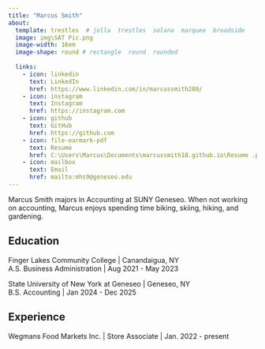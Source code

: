 ```yaml
---
title: "Marcus Smith" 
about: 
  template: trestles  # jolla  trestles  solana  marquee  broadside
  image: img\SAT Pic.png
  image-width: 16em
  image-shape: round # rectangle  round  rounded
  
  links:
    - icon: linkedin
      text: LinkedIn
      href: https://www.linkedin.com/in/marcussmith280/
    - icon: instagram
      text: Instagram
      href: https://instagram.com
    - icon: github
      text: GitHub
      href: https://github.com
    - icon: file-earmark-pdf
      text: Resumé
      href: C:\Users\Marcus\Documents\marcussmith18.github.io\Resume .pdf
    - icon: mailbox
      text: Email
      href: mailto:mhs9@geneseo.edu
---
```


Marcus Smith majors in Accounting at SUNY Geneseo. When not working on accounting, Marcus enjoys spending time biking, skiing, hiking, and gardening.

## Education

Finger Lakes Community College \| Canandaigua, NY <br> A.S. Business Administration \| Aug 2021 - May 2023

State University of New York at Geneseo \| Geneseo, NY <br> B.S. Accounting \| Jan 2024 - Dec 2025 

## Experience

Wegmans Food Markets Inc. \| Store Associate \| Jan. 2022 - present






